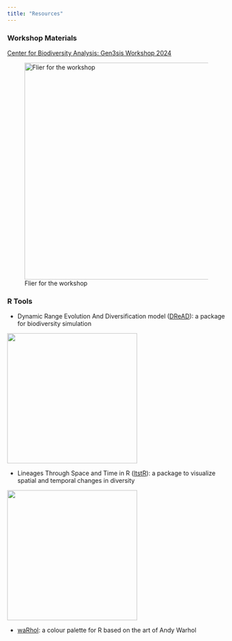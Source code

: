 ```yaml
---
title: "Resources"
---
```


### Workshop Materials

[Center for Biodiversity Analysis: Gen3sis Workshop 2024](https://alexskeels.github.io/CBAGen3sis)

![Flier for the workshop](pictures/gen3sis.jpg){width="500"}

### R Tools

-   Dynamic Range Evolution And Diversification model ([DReAD](https://github.com/alexskeels/DynamicRangeEvolutionAndDiversification)): a package for biodiversity simulation

![](pictures/DREAD.png){width="300"}

-   Lineages Through Space and Time in R ([ltstR](https://github.com/alexskeels/ltstR)): a package to visualize spatial and temporal changes in diversity

![](pictures/ltstr.PNG){width="300"}

-   [waRhol](https://github.com/alexskeels/waRhol): a colour palette for R based on the art of Andy Warhol
